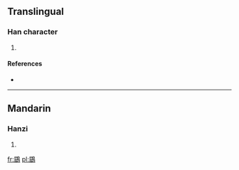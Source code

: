 ==Translingual==

===Han character===
{{Han char|rn=196|rad=鳥|as=08|sn=19|four=7722<sub>7</sub>|canj=尸山竹日火 (SUHAF)}}

# {{defn|Han|sort=鳥08}}

====References====
* {{Han ref|kx=1494.010|dkj=47061|dj=2023.010|hdz=74643.230|uh=9D8C|ud=40332|bh=F3E2|bd=62434}}

----

==Mandarin==

===Hanzi===
{{cmn-hanzi|pin=[[qū]] ([[qu1]])|wg=ch'ü<sup>1</sup>}}

# {{defn|Mandarin|sort=鳥08}}

[[fr:鶌]]
[[pl:鶌]]